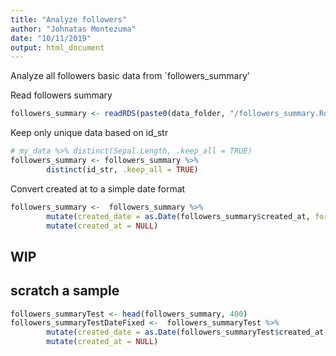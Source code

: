 ```yaml
---
title: "Analyze followers"
author: "Johnatas Montezuma"
date: "10/11/2019"
output: html_document
---
```


Analyze all followers basic data from `followers_summary'

Read followers summary
```r
followers_summary <- readRDS(paste0(data_folder, "/followers_summary.Rds"))
```

Keep only unique data based on id_str
```r
# my_data %>% distinct(Sepal.Length, .keep_all = TRUE)
followers_summary <- followers_summary %>%
        distinct(id_str, .keep_all = TRUE)
```


Convert created at to a simple date format
```r
followers_summary <-  followers_summary %>%
        mutate(created_date = as.Date(followers_summary$created_at, format="%a %b %d %H:%M:%S %z %Y")) %>%
        mutate(created_at = NULL)
```






## WIP ####
## scratch a sample
```r
followers_summaryTest <- head(followers_summary, 400)
followers_summaryTestDateFixed <-  followers_summaryTest %>%
        mutate(created_date = as.Date(followers_summaryTest$created_at, format="%a %b %d %H:%M:%S %z %Y")) %>%
        mutate(created_at = NULL)
        
```


